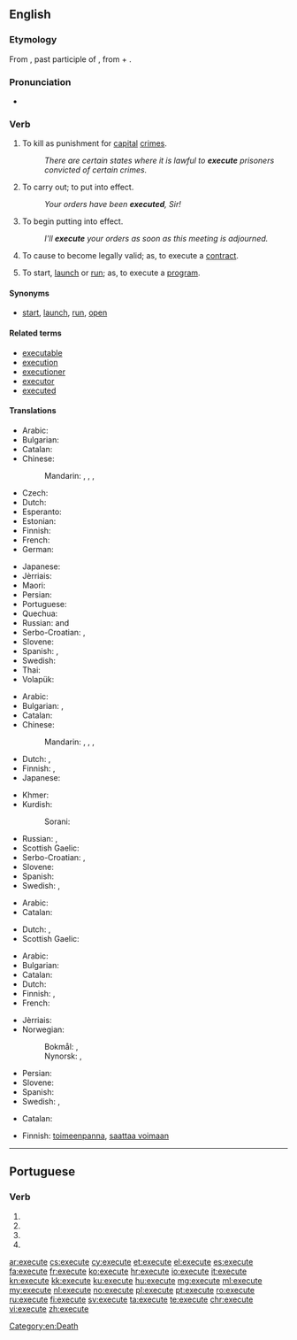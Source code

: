 ==English==

===Etymology===
From {{etyl|la|en}} {{term|exsecutus|lang=la}}, past participle of {{term|exsequor|lang=la}}, from {{term|ex-||out|lang=la}} + {{term|sequor||to follow|lang=la}}.

===Pronunciation===
* {{audio|en-us-execute.ogg|Audio (US)}}

===Verb===
{{en-verb|execut|ing}}

# {{context|transitive|lang=en}} To kill as punishment for [[capital]] [[crime]]s.
#: ''There are certain states where it is lawful to '''execute''' prisoners convicted of certain crimes.''
# {{context|transitive|lang=en}} To carry out; to put into effect.
#: ''Your orders have been '''executed''', Sir!''
# {{context|transitive|lang=en}} To begin putting into effect.
#: ''I'll '''execute''' your orders as soon as this meeting is adjourned.''
# {{context|transitive|lang=en}} To cause to become legally valid; as, to execute a [[contract]].
# {{context|transitive|computing|lang=en}} To start, [[launch]] or [[run]]; as, to execute a [[program]].

====Synonyms====
* {{sense|computing}} [[start]], [[launch]], [[run]], [[open]]

====Related terms====
* [[executable]]
* [[execution]]
* [[executioner]]
* [[executor]]
* [[executed]]

====Translations====
{{trans-top|to kill as punishment}}
* Arabic: {{t-|ar|أعدم|tr=ʾáʿdama}}
* Bulgarian: {{t-|bg|екзекутирам|sc=Cyrl}}
* Catalan: {{t+|ca|executar}}
* Chinese:
*: Mandarin: {{t|cmn|處決|sc=Hani}}, {{t|cmn|处决|tr=chǔjué|sc=Hani}}, {{t|cmn|處死|sc=Hani}}, {{t|cmn|处死|tr=chǔsǐ|sc=Hani}}
* Czech: {{t-|cs|popravit}}
* Dutch: {{t+|nl|executeren}}
* Esperanto: {{t-|eo|ekzekuti}}
* Estonian: {{t-|et|hukama}}
* Finnish: {{t+|fi|teloittaa}}
* French: {{t+|fr|exécuter}}
* German: {{t+|de|hinrichten}}
{{trans-mid}}
* Japanese: {{t+|ja|死刑|alt=死刑する|tr=しけいする, shikei-suru}}
* Jèrriais: {{tø|roa-jer|exétchuter}}
* Maori: {{t-|mi|whakamate}}
* Persian: {{t-|fa|اعدام کردن|tr=e'dâm kardan|sc=fa-Arab}}
* Portuguese: {{t+|pt|executar}}
* Quechua: {{t-|qu|hayratachiy}}
* Russian: {{t+|ru|казнить|tr=kaznít’}} {{impf}} and {{pf.}}
* Serbo-Croatian: {{t-|sh|smàknuti}}, {{t-|sh|pogùbiti}}
* Slovene: {{t-|sl|usmrtiti}}
* Spanish: {{t+|es|ejecutar}}, {{t-|es|ajusticiar}}
* Swedish: {{t+|sv|avrätta}}
* Thai: {{t-|th|ประหาร|tr=pra-harn|sc=Thai}}
* Volapük: {{t+|vo|cödetadeidön}}
{{trans-bottom}}

{{trans-top|To start a defined process and run it to completion}}
* Arabic: {{t-|ar|ينفذ}}
* Bulgarian: {{t+|bg|изпълнявам|sc=Cyrl}}, {{t+|bg|извършвам|sc=Cyrl}}
* Catalan: {{t+|ca|executar}}
* Chinese:
*: Mandarin: {{t|cmn|執行|sc=Hani}}, {{t|cmn|执行|tr=zhíxíng|sc=Hani}}, {{t|cmn|運行|sc=Hani}}, {{t|cmn|运行|tr=yùnxíng|sc=Hani}}
* Dutch: {{t+|nl|bewerkstelligen}}, {{t+|nl|uitvoeren}}
* Finnish: {{t+|fi|toteuttaa}}, {{t+|fi|panna}} {{t-|fi|täytäntöön}}
* Japanese: {{t+|ja|実行|tr= じっこうする, jikkō suru|alt=実行する|sc=Jpan}}
{{trans-mid}}
* Khmer: {{t+|km|ប្រតិបត្តិ|tr=prɑte’bat|sc=Khmr}}
* Kurdish:
*: Sorani: {{t-|ku|بردن به‌ڕێوه‌|sc=ku-Arab}}
* Russian: {{t+|ru|исполнять|tr=ispolnját’}} {{impf}}, {{t+|ru|исполнить|tr=ispólnit’}} {{pf.}}
* Scottish Gaelic: {{t-|gd|cuir an gnìomh}}
* Serbo-Croatian: {{t-|sh|izvŕšiti}}, {{t-|sh|pròvesti}}
* Slovene: {{t-|sl|izvršiti}}
* Spanish: {{t+|es|ejecutar}}
* Swedish: {{t+|sv|verkställa}}, {{t+|sv|expediera}}
{{trans-bottom}}

{{trans-top|To start a defined process, without regard to whether it runs to completion or not}}
* Arabic: {{t-|ar|ينفذ}}
* Catalan: {{t+|ca|executar}}
{{trans-mid}}
* Dutch: {{t+|nl|bewerkstelligen}}, {{t+|nl|uitvoeren}}
* Scottish Gaelic: {{t-|gd|cuir an gnìomh}}
{{trans-bottom}}

{{trans-top|To start, launch or run software}}
* Arabic: {{t-|ar|ينفذ}}
* Bulgarian: {{t+|bg|изпълнявам|sc=Cyrl}}
* Catalan: {{t+|ca|executar}}
* Dutch: {{t+|nl|uitvoeren}}
* Finnish: {{t+|fi|ajaa}}, {{t+|fi|käynnistää}}
* French: {{t+|fr|exécuter}}
{{trans-mid}}
* Jèrriais: {{tø|roa-jer|exétchuter}}
* Norwegian:
*: Bokmål: {{t+|nb|kjøre}}, {{t-|nb|eksekvere}}
*: Nynorsk: {{t-|nn|køyre}}, {{t-|nn|eksekvere}}
* Persian: {{t+|fa|اجرا|tr=ejrâ|sc=fa-Arab}}
* Slovene: {{t-|sl|zagnati}}
* Spanish: {{t+|es|ejecutar}}
* Swedish: {{t+|sv|exekvera}}, {{t+|sv|köra}}
{{trans-bottom}}

{{trans-top|To sign or otherwise cause a document (especially a contract) to become legally valid}}
* Catalan: {{t+|ca|executar}}
{{trans-mid}}
* Finnish: [[toimeenpanna]], [[saattaa voimaan]]
{{trans-bottom}}

[[Category:en:Death]]

----

==Portuguese==

===Verb===
{{pt-verb-form}}

# {{pt-verb form of|executar|ar|subjunctive|present|singular|first}}
# {{pt-verb form of|executar|ar|subjunctive|present|singular|third}}
# {{pt-verb form of|executar|ar|imperative|affirmative|singular|third|}}
# {{pt-verb form of|executar|ar|imperative|negative|singular|third|}}

[[ar:execute]]
[[cs:execute]]
[[cy:execute]]
[[et:execute]]
[[el:execute]]
[[es:execute]]
[[fa:execute]]
[[fr:execute]]
[[ko:execute]]
[[hr:execute]]
[[io:execute]]
[[it:execute]]
[[kn:execute]]
[[kk:execute]]
[[ku:execute]]
[[hu:execute]]
[[mg:execute]]
[[ml:execute]]
[[my:execute]]
[[nl:execute]]
[[no:execute]]
[[pl:execute]]
[[pt:execute]]
[[ro:execute]]
[[ru:execute]]
[[fi:execute]]
[[sv:execute]]
[[ta:execute]]
[[te:execute]]
[[chr:execute]]
[[vi:execute]]
[[zh:execute]]